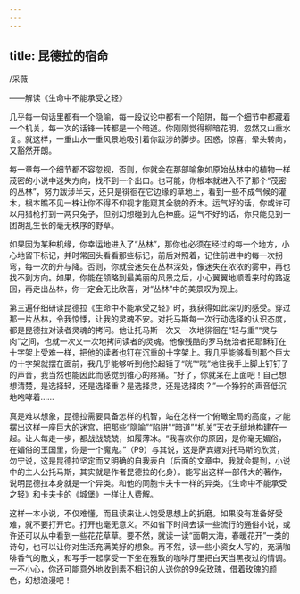 ```yaml
---
---
---
```

title: 昆德拉的宿命
---



/采薇

——解读《生命中不能承受之轻》

几乎每一句话里都有一个隐喻，每一段议论中都有一个陷阱，每一个细节中都藏着一个机关，每一次的话锋一转都是一个暗道。你刚刚觉得柳暗花明，忽然又山重水复。就这样，一重山水一重风景地吸引着你跋涉的脚步。困惑，惊喜，晕头转向，又豁然开朗。

每一章每一个细节都不容忽视，否则，你就会在那部喻象如原始丛林中的植物一样茂密的小说中迷失方向，找不到一个出口。也可能，你根本就进入不了那个“茂密的丛林”，努力跋涉半天，还只是徘徊在它边缘的草地上，看到一些不成气候的灌木，根本瞧不见一株让你不得不仰视才能窥其全貌的乔木。运气好的话，你或许可以用猎枪打到一两只兔子，但别幻想碰到九色神鹿。运气不好的话，你只能见到一团胡乱生长的毫无秩序的野草。

如果因为某种机缘，你幸运地进入了“丛林”，那你也必须在经过的每一个地方，小心地留下标记，并时常回头看看那些标记，前后对照着，记住前进中的每一次拐弯，每一次的升与降。否则，你就会迷失在丛林深处，像迷失在浓浓的雾中，再也找不到方向。如果，你能在领略到最美丽的风景之后，小心翼翼地顺着来时的路返回，再走出丛林，你一定会无比欣喜，对“丛林”中的美景叹为观止。

第三遍仔细研读昆德拉《生命中不能承受之轻》时，我获得如此深切的感受。穿过那一片丛林，令我惊悸，让我的灵魂不安。对托马斯每一次行动选择的认识态度，都是昆德拉对读者灵魂的拷问。他让托马斯一次又一次地徘徊在“轻与重”“灵与肉”之间，也就一次又一次地拷问读者的灵魂。他像残酷的罗马统治者把耶稣钉在十字架上受难一样，把他的读者也钉在沉重的十字架上。我几乎能够看到那个巨大的十字架就摆在面前，我几乎能够听到他抡起锤子“咣”“咣”地往我手上脚上钉钉子的声音，我当然也能因此而感觉到锥心的疼痛。“好了，你就呆在上面吧！自己想想清楚，是选择轻，还是选择重？是选择灵，还是选择肉？”一个狰狞的声音低沉地咆哮着……

真是难以想象，昆德拉需要具备怎样的机智，站在怎样一个俯瞰全局的高度，才能摆出这样一座巨大的迷宫，把那些“隐喻”“陷阱”“暗道”“机关”天衣无缝地构建在一起。让人每走一步，都战战兢兢，如履薄冰。“我喜欢你的原因，是你毫无媚俗，在媚俗的王国里，你是一个魔鬼。”（P9）与其说，这是萨宾娜对托马斯的欣赏，勿宁说，这是昆德拉坚定而又明确的自我表白（后面的文章中，我就会提到，小说中的主人公托马斯，其实就是作者昆德拉的化身）。能写出这样一部伟大的著作，说明昆德拉本身就是一个异类。和他的同胞卡夫卡一样的异类。《生命中不能承受之轻》和卡夫卡的《城堡》一样让人费解。

这样一本小说，不仅难懂，而且读来让人饱受思想上的折磨。如果没有准备好受难，就不要打开它。打开也毫无意义。不如省下时间去读一些流行的通俗小说，或许还可以从中看到一些花花草草。要不然，就读一读“面朝大海，春暖花开”一类的诗句，也可以让你对生活充满美好的想象。再不然，读一些小资女人写的，充满咖啡香气的散文，和写手一起享受一下坐在雅致的咖啡厅里把白天当黑夜过的情调。一不小心，你还可能意外地收到素不相识的人送你的99朵玫瑰，借着玫瑰的颜色，幻想浪漫吧！